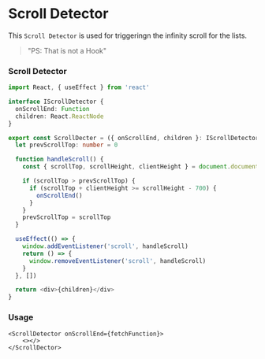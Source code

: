 # Scroll Detector

This `Scroll Detector` is used for
triggeringn the infinity scroll for the lists.

> "PS: That is not a Hook"

### Scroll Detector

```ts filename="scrollDetector.tsx" copy
import React, { useEffect } from 'react'

interface IScrollDetector {
  onScrollEnd: Function
  children: React.ReactNode
}

export const ScrollDecter = ({ onScrollEnd, children }: IScrollDetector) => {
  let prevScrollTop: number = 0

  function handleScroll() {
    const { scrollTop, scrollHeight, clientHeight } = document.documentElement

    if (scrollTop > prevScrollTop) {
      if (scrollTop + clientHeight >= scrollHeight - 700) {
        onScrollEnd()
      }
    }
    prevScrollTop = scrollTop
  }

  useEffect(() => {
    window.addEventListener('scroll', handleScroll)
    return () => {
      window.removeEventListener('scroll', handleScroll)
    }
  }, [])

  return <div>{children}</div>
}
```

### Usage

```tsx filename="products.tsx" copy
<ScrollDetector onScrollEnd={fetchFunction}>
    <></>
</ScrollDector>
```
